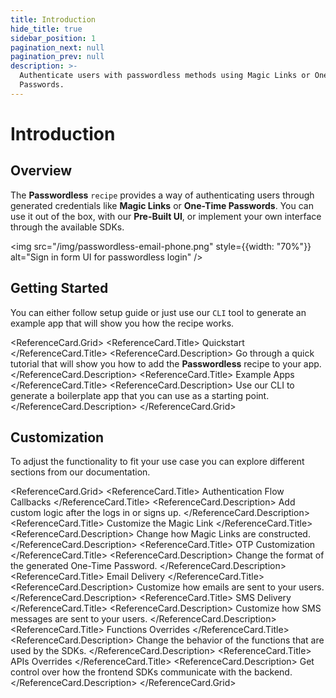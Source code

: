 ```yaml
---
title: Introduction
hide_title: true
sidebar_position: 1
pagination_next: null
pagination_prev: null
description: >-
  Authenticate users with passwordless methods using Magic Links or One-Time
  Passwords.
---
```



# Introduction

## Overview

The **Passwordless** `recipe` provides a way of authenticating users through generated credentials like **Magic Links** or **One-Time Passwords**.
You can use it out of the box, with our **Pre-Built UI**, or implement your own interface through the available SDKs.

<img src="/img/passwordless-email-phone.png" style={{width: "70%"}} alt="Sign in form UI for passwordless login" />

## Getting Started 

You can either follow setup guide or just use our `CLI` tool to generate an example app that will show you how the recipe works.

<ReferenceCard.Grid>
  <ReferenceCard href="/docs/authentication/passwordless/initial-setup">
    <ReferenceCard.Title>
      Quickstart 
    </ReferenceCard.Title>
    <ReferenceCard.Description>
      Go through a quick tutorial that will show you how to add the **Passwordless** recipe to your app.
    </ReferenceCard.Description>
  </ReferenceCard>
  <ReferenceCard href="/docs/quickstart/example-apps/generate-example-app?recipe=passwordless">
    <ReferenceCard.Title>
      Example Apps 
    </ReferenceCard.Title>
    <ReferenceCard.Description>
      Use our CLI to generate a boilerplate app that you can use as a starting point.
    </ReferenceCard.Description>
  </ReferenceCard>
</ReferenceCard.Grid>


## Customization 

To adjust the functionality to fit your use case you can explore different sections from our documentation. 

<ReferenceCard.Grid>
  <ReferenceCard href="/docs/authentication/passwordless/callbacks">
    <ReferenceCard.Title>
      Authentication Flow Callbacks 
    </ReferenceCard.Title>
    <ReferenceCard.Description>
      Add custom logic after the logs in or signs up.
    </ReferenceCard.Description>
  </ReferenceCard>
  <ReferenceCard href="/docs/authentication/passwordless/change-magic-link-url">
    <ReferenceCard.Title>
      Customize the Magic Link
    </ReferenceCard.Title>
    <ReferenceCard.Description>
      Change how Magic Links are constructed.
    </ReferenceCard.Description>
  </ReferenceCard>
  <ReferenceCard href="/docs/authentication/passwordless/change-otp-format">
    <ReferenceCard.Title>
      OTP Customization 
    </ReferenceCard.Title>
    <ReferenceCard.Description>
      Change the format of the generated One-Time Password.
    </ReferenceCard.Description>
  </ReferenceCard>
  <ReferenceCard href="/docs/platform-configuration/email-delivery/about">
    <ReferenceCard.Title>
      Email Delivery 
    </ReferenceCard.Title>
    <ReferenceCard.Description>
      Customize how emails are sent to your users.
    </ReferenceCard.Description>
  </ReferenceCard>
  <ReferenceCard href="/docs/platform-configuration/sms-delivery/about">
    <ReferenceCard.Title>
      SMS Delivery 
    </ReferenceCard.Title>
    <ReferenceCard.Description>
      Customize how SMS messages are sent to your users.
    </ReferenceCard.Description>
  </ReferenceCard>
  <ReferenceCard href="/docs/references/sdks/functions-overrides/about">
    <ReferenceCard.Title>
      Functions Overrides 
    </ReferenceCard.Title>
    <ReferenceCard.Description>
      Change the behavior of the functions that are used by the SDKs.
    </ReferenceCard.Description>
  </ReferenceCard>
  <ReferenceCard href="/docs/references/sdks/apis-overrides/about">
    <ReferenceCard.Title>
      APIs Overrides 
    </ReferenceCard.Title>
    <ReferenceCard.Description>
      Get control over how the frontend SDKs communicate with the backend.
    </ReferenceCard.Description>
  </ReferenceCard>
</ReferenceCard.Grid>


